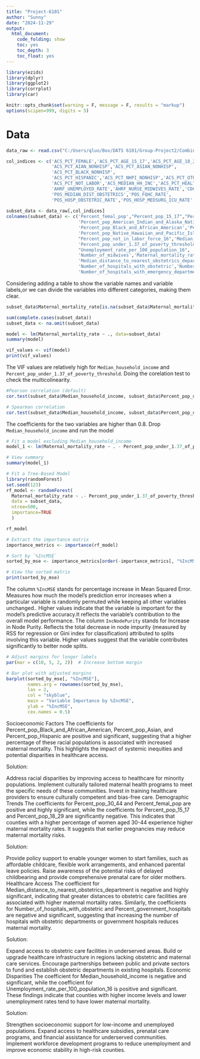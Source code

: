 ```yaml
---
title: "Project-6101"
author: "Sunny"
date: "2024-11-29"
output: 
  html_document:
    code_folding: show
    toc: yes
    toc_depth: 3
    toc_float: yes
---
```

```r
library(ezids)
library(dplyr)
library(ggplot2)
library(corrplot)
library(car)
```




```r
knitr::opts_chunk$set(warning = F, message = F, results = "markup")
options(scipen=999, digits = 5) 
```

# Data


```r
data_raw <- read.csv("C:/Users/qluo/Box/DATS 6101/Group-Project2/Combined_SDOH_2019_2020.csv")
```

```r
col_indices <- c('ACS_PCT_FEMALE','ACS_PCT_AGE_15_17','ACS_PCT_AGE_18_29','ACS_PCT_AGE_30_44',
                 'ACS_PCT_AIAN_NONHISP','ACS_PCT_ASIAN_NONHISP',
                 'ACS_PCT_BLACK_NONHISP',
                 'ACS_PCT_HISPANIC','ACS_PCT_NHPI_NONHISP','ACS_PCT_OTHER_NONHISP',
                 'ACS_PCT_NOT_LABOR','ACS_MEDIAN_HH_INC','ACS_PCT_HEALTH_INC_BELOW137',
                 'AHRF_UNEMPLOYED_RATE','AHRF_NURSE_MIDWIVES_RATE','CDCW_MATERNAL_DTH_RATE',
                 'POS_MEDIAN_DIST_OBSTETRICS','POS_FQHC_RATE',
                 'POS_HOSP_OBSTETRIC_RATE','POS_HOSP_MEDSURG_ICU_RATE','POS_HOSP_ED_RATE','POS_PCT_HOSP_GOV')
 
subset_data <- data_raw[,col_indices]
colnames(subset_data) <- c('Percent_femal_pop',"Percent_pop_15_17","Percent_pop_18_29","Percent_pop_30_44",
                           'Percent_pop_American_Indian_and_Alaska_Native','Percent_pop_Asian',
                           'Percent_pop_Black_and_African_American','Percent_pop_Hispanic',
                           'Percent_pop_Native_Hawaiian_and_Pacific_Islander','Percent_pop_other_race',
                           "Percent_pop_not_in_labor_force_16",'Median_household_income',
                           'Percent_pop_under_1.37_of_poverty_threshold',
                           "Unemployment_rate_per_100_population_16",
                           'Number_of_midwives','Maternal_mortality_rate',
                           'Median_distance_to_nearest_obstetrics_department','Numer_of_health_centers',
                           'Number_of_hospitals_with_obstetric','Number_of_hospitals_with_ICU',
                           'Number_of_hospitals_with_emergency_department','Percent_government_hospitals')

```
Considering adding a table to show the variable names and variable labels,or we can divide the variables into different categories, making them clear.

```r
subset_data$Maternal_mortality_rate[is.na(subset_data$Maternal_mortality_rate)] <- 0

```

```r
sum(complete.cases(subset_data))
subset_data <- na.omit(subset_data)
```

```r
model <- lm(Maternal_mortality_rate ~ ., data=subset_data)
summary(model)
```
```r
vif_values <- vif(model)
print(vif_values)

```
The VIF values are relatively high for `Median_household_income` and `Percent_pop_under_1.37_of_poverty_threshold`. Doing the corelation test to check the multicolinearity.    

```r
#Pearson correlation (default)
cor.test(subset_data$Median_household_income, subset_data$Percent_pop_under_1.37_of_poverty_threshold, method = "pearson")

# Spearman correlation
cor.test(subset_data$Median_household_income, subset_data$Percent_pop_under_1.37_of_poverty_threshold, method = "spearman")

```
The coefficients for the two variables are higher than 0.8. Drop `Median_household_income` and run the model 
```r
# Fit a model excluding Median_household_income
model_1 <- lm(Maternal_mortality_rate ~ . - Percent_pop_under_1.37_of_poverty_threshold, data = subset_data)

# View summary
summary(model_1)

```




```r
# Fit a Tree-Based Model
library(randomForest)
set.seed(123)
rf_model <- randomForest(
  Maternal_mortality_rate ~ .- Percent_pop_under_1.37_of_poverty_threshold,
  data = subset_data,
  ntree=500,
  importance=TRUE
  )


```

```r
rf_model

```

```r
# Extract the importance matrix
importance_metrics <- importance(rf_model)

# Sort by `%IncMSE`
sorted_by_mse <- importance_metrics[order(-importance_metrics[, "%IncMSE"]), ]

# View the sorted matrix
print(sorted_by_mse)
```


The column `%IncMSE` stands for percentage increase in Mean Squared Error.
Measures how much the model’s prediction error increases when a particular variable is randomly permuted while keeping all other variables unchanged..
Higher values indicate that the variable is important for the model's predictive accuracy.It reflects the variable's contribution to the overall model performance.
The column `IncNodePurity` stands for Increase in Node Purity.
Reflects the total decrease in node impurity (measured by RSS for regression or Gini index for classification) attributed to splits involving this variable.
Higher values suggest that the variable contributes significantly to better node splits.

```r
# Adjust margins for longer labels
par(mar = c(10, 5, 2, 2))  # Increase bottom margin

# Bar plot with adjusted margins
barplot(sorted_by_mse[, "%IncMSE"],
        names.arg = rownames(sorted_by_mse),
        las = 2,
        col = "skyblue",
        main = "Variable Importance by %IncMSE",
        ylab = "%IncMSE",
        cex.names = 0.5)
```


Socioeconomic Factors
The coefficients for Percent_pop_Black_and_African_American, Percent_pop_Asian, and Percent_pop_Hispanic are positive and significant, suggesting that a higher percentage of these racial populations is associated with increased maternal mortality. This highlights the impact of systemic inequities and potential disparities in healthcare access.

Solution:

Address racial disparities by improving access to healthcare for minority populations.
Implement culturally tailored maternal health programs to meet the specific needs of these communities.
Invest in training healthcare providers to ensure culturally competent and bias-free care.
Demographic Trends
The coefficients for Percent_pop_30_44 and Percent_femal_pop are positive and highly significant, while the coefficients for Percent_pop_15_17 and Percent_pop_18_29 are significantly negative. This indicates that counties with a higher percentage of women aged 30-44 experience higher maternal mortality rates. It suggests that earlier pregnancies may reduce maternal mortality risks.

Solution:

Provide policy support to enable younger women to start families, such as affordable childcare, flexible work arrangements, and enhanced parental leave policies.
Raise awareness of the potential risks of delayed childbearing and provide comprehensive prenatal care for older mothers.
Healthcare Access
The coefficient for Median_distance_to_nearest_obstetrics_department is negative and highly significant, indicating that greater distances to obstetric care facilities are associated with higher maternal mortality rates. Similarly, the coefficients for Number_of_hospitals_with_obstetric and Percent_government_hospitals are negative and significant, suggesting that increasing the number of hospitals with obstetric departments or government hospitals reduces maternal mortality.

Solution:

Expand access to obstetric care facilities in underserved areas.
Build or upgrade healthcare infrastructure in regions lacking obstetric and maternal care services.
Encourage partnerships between public and private sectors to fund and establish obstetric departments in existing hospitals.
Economic Disparities
The coefficient for Median_household_income is negative and significant, while the coefficient for Unemployment_rate_per_100_population_16 is positive and significant. These findings indicate that counties with higher income levels and lower unemployment rates tend to have lower maternal mortality.

Solution:

Strengthen socioeconomic support for low-income and unemployed populations.
Expand access to healthcare subsidies, prenatal care programs, and financial assistance for underserved communities.
Implement workforce development programs to reduce unemployment and improve economic stability in high-risk counties.


```r


```